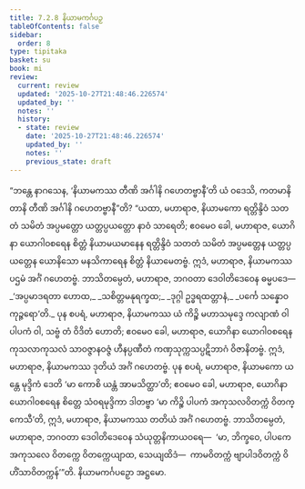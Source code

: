 ```yaml
---
title: 7.2.8 နိယာမကင်္ဂပဉှ
tableOfContents: false
sidebar:
  order: 8
type: tipitaka
basket: su
book: mi
review:
  current: review
  updated: '2025-10-27T21:48:46.226574'
  updated_by: ''
  notes: ''
  history:
  - state: review
    date: '2025-10-27T21:48:46.226574'
    updated_by: ''
    notes: ''
    previous_state: draft
---
```



<ReviewStatus review={frontmatter.review} showDetails={true} />

<HypothesisAnnotation frontmatter={frontmatter} />

<DynamicBreadcrumb />

<Division number="242" book="mi" e="ch" v="28">

<Paragraph number="1736" book="mi">
“ဘန္တေ နာဂသေန, ‘နိယာမကဿ တီဏိ အင်္ဂါနိ ဂဟေတဗ္ဗာနီ’တိ ယံ ဝဒေသိ, ကတမာနိ တာနိ တီဏိ အင်္ဂါနိ ဂဟေတဗ္ဗာနီ”တိ? “ယထာ, မဟာရာဇ, နိယာမကော ရတ္တိန္ဒိဝံ သတတံ သမိတံ အပ္ပမတ္တော ယတ္တပ္ပယတ္တော နာဝံ သာရေတိ; ဧဝမေဝ ခေါ, မဟာရာဇ, ယောဂိနာ ယောဂါဝစရေန စိတ္တံ နိယာမယမာနေန ရတ္တိန္ဒိဝံ သတတံ သမိတံ အပ္ပမတ္တေန ယတ္တပ္ပယတ္တေန ယောနိသော မနသိကာရေန စိတ္တံ နိယာမေတဗ္ဗံ. ဣဒံ, မဟာရာဇ, နိယာမကဿ ပဌမံ အင်္ဂံ ဂဟေတဗ္ဗံ. ဘာသိတမ္ပေတံ, မဟာရာဇ, ဘဂဝတာ ဒေဝါတိဒေဝေန ဓမ္မပဒေ—
</Paragraph>

<Paragraph number="1737" type="verses" book="mi">
_‘အပ္ပမာဒရတာ ဟောထ,_  
_သစိတ္တမနုရက္ခထ;_  
_ဒုဂ္ဂါ ဥဒ္ဓရထတ္တာနံ,_  
_ပင်္ကေ သန္နောဝ ကုဉ္ဇရော’တိ._  

</Paragraph>

<Paragraph number="1738" book="mi">
ပုန စပရံ, မဟာရာဇ, နိယာမကဿ ယံ ကိဉ္စိ မဟာသမုဒ္ဒေ ကလျာဏံ ဝါ ပါပကံ ဝါ, သဗ္ဗံ တံ ဝိဒိတံ ဟောတိ; ဧဝမေဝ ခေါ, မဟာရာဇ, ယောဂိနာ ယောဂါဝစရေန ကုသလာကုသလံ သာဝဇ္ဇာနဝဇ္ဇံ ဟီနပ္ပဏီတံ ကဏှသုက္ကသပ္ပဋိဘာဂံ ဝိဇာနိတဗ္ဗံ. ဣဒံ, မဟာရာဇ, နိယာမကဿ ဒုတိယံ အင်္ဂံ ဂဟေတဗ္ဗံ.
</Paragraph>

<Paragraph number="1739" book="mi">
ပုန စပရံ, မဟာရာဇ, နိယာမကော ယန္တေ မုဒ္ဒိကံ ဒေတိ ‘မာ ကောစိ ယန္တံ အာမသိတ္ထာ’တိ; ဧဝမေဝ ခေါ, မဟာရာဇ, ယောဂိနာ ယောဂါဝစရေန စိတ္တေ သံဝရမုဒ္ဒိကာ ဒါတဗ္ဗာ ‘မာ ကိဉ္စိ ပါပကံ အကုသလဝိတက္ကံ ဝိတက္ကေသီ’တိ, ဣဒံ, မဟာရာဇ, နိယာမကဿ တတိယံ အင်္ဂံ ဂဟေတဗ္ဗံ. ဘာသိတမ္ပေတံ, မဟာရာဇ, ဘဂဝတာ ဒေဝါတိဒေဝေန သံယုတ္တနိကာယဝရေ—  ‘မာ, ဘိက္ခဝေ, ပါပကေ အကုသလေ ဝိတက္ကေ ဝိတက္ကေယျာထ, သေယျထိဒံ—  ကာမဝိတက္ကံ ဗျာပါဒဝိတက္ကံ ဝိဟိံသာဝိတက္ကန်’”တိ.

</Paragraph>
</Division>

<Paragraph number="1740" type="center" book="mi">
နိယာမကင်္ဂပဉှော အဋ္ဌမော.
</Paragraph>